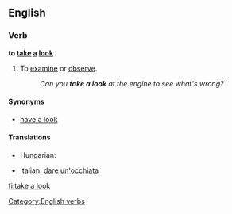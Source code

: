 {{also|Appendix:Collocations of do, have, make, and take}}
==English==

===Verb===
'''to [[take]] [[a]] [[look]]'''

# {{idiom|intransitive}} To [[examine]] or [[observe]].
#: ''Can you '''take a look''' at the engine to see what's wrong?''

====Synonyms====
* [[have a look]]

====Translations====
{{trans-top|to examine or observe}}
* Hungarian: {{t|hu|megnéz}}
{{trans-mid}}
* Italian: {{idiom}} [[dare un'occhiata]]
{{trans-bottom}}

[[Category:English verbs]]

[[fi:take a look]]